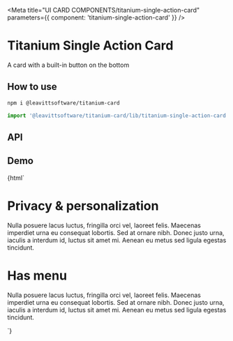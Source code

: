 


<Meta
  title="UI CARD COMPONENTS/titanium-single-action-card"
  parameters={{ component: 'titanium-single-action-card' }}
/>

# Titanium Single Action Card

A card with a built-in button on the bottom

## How to use

```bash
npm i @leavittsoftware/titanium-card
```

```js
import '@leavittsoftware/titanium-card/lib/titanium-single-action-card';
```

## API

<ArgsTable of="titanium-single-action-card" />

## Demo

<Canvas withToolbar>
  <Story name="Docs">
    {html`<style>
        ${h1} ${p} titanium-single-action-card {
          margin-bottom: 24px;
        }
      </style>
      <titanium-single-action-card buttonTitle="Manage your data">
        <h1>Privacy & personalization</h1>
        <p>
          Nulla posuere lacus luctus, fringilla orci vel, laoreet felis. Maecenas imperdiet urna eu consequat lobortis. Sed at ornare nibh. Donec justo urna,
          iaculis a interdum id, luctus sit amet mi. Aenean eu metus sed ligula egestas tincidunt.
        </p>
      </titanium-single-action-card>
      <titanium-single-action-card buttonTitle="Manage your data" has-menu>
        <h1>Has menu</h1>
        <mwc-icon-button card-menu icon="more_vert"></mwc-icon-button>
        <p>
          Nulla posuere lacus luctus, fringilla orci vel, laoreet felis. Maecenas imperdiet urna eu consequat lobortis. Sed at ornare nibh. Donec justo urna,
          iaculis a interdum id, luctus sit amet mi. Aenean eu metus sed ligula egestas tincidunt.
        </p>
      </titanium-single-action-card>`}
  </Story>
</Canvas>
